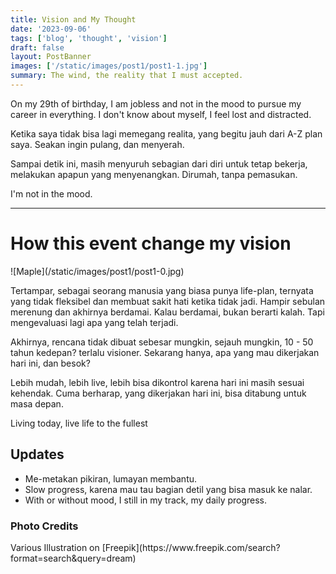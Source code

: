 ```yaml
---
title: Vision and My Thought
date: '2023-09-06'
tags: ['blog', 'thought', 'vision']
draft: false
layout: PostBanner
images: ['/static/images/post1/post1-1.jpg']
summary: The wind, the reality that I must accepted.
---
```


On my 29th of birthday, I am jobless and not in the mood to pursue my career in everything. I don't know about myself, I feel lost and distracted.

Ketika saya tidak bisa lagi memegang realita, yang begitu jauh dari A-Z plan saya. Seakan ingin pulang, dan menyerah.

Sampai detik ini, masih menyuruh sebagian dari diri untuk tetap bekerja, melakukan apapun yang menyenangkan. Dirumah, tanpa pemasukan.

I'm not in the mood.

---

# How this event change my vision

<div className="-mx-2 flex flex-wrap overflow-hidden xl:-mx-2">
    ![Maple](/static/images/post1/post1-0.jpg)
</div>

Tertampar, sebagai seorang manusia yang biasa punya life-plan, ternyata yang tidak fleksibel dan membuat sakit hati ketika tidak jadi.
Hampir sebulan merenung dan akhirnya berdamai.
Kalau berdamai, bukan berarti kalah. Tapi mengevaluasi lagi apa yang telah terjadi.

Akhirnya, rencana tidak dibuat sebesar mungkin, sejauh mungkin, 10 - 50 tahun kedepan? terlalu visioner.
Sekarang hanya, apa yang mau dikerjakan hari ini, dan besok?

Lebih mudah, lebih live, lebih bisa dikontrol karena hari ini masih sesuai kehendak.
Cuma berharap, yang dikerjakan hari ini, bisa ditabung untuk masa depan.

Living today, live life to the fullest

## Updates

  * Me-metakan pikiran, lumayan membantu.
  * Slow progress, karena mau tau bagian detil yang bisa masuk ke nalar.
  * With or without mood, I still in my track, my daily progress.

### Photo Credits

<div>
  Various Illustration
  on
  [Freepik](https://www.freepik.com/search?format=search&query=dream)
</div>